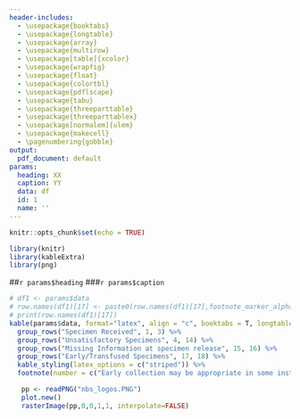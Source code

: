 ```yaml
---
header-includes:
  - \usepackage{booktabs}
  - \usepackage{longtable}
  - \usepackage{array}
  - \usepackage{multirow}
  - \usepackage[table]{xcolor}
  - \usepackage{wrapfig}
  - \usepackage{float}
  - \usepackage{colortbl}
  - \usepackage{pdflscape}
  - \usepackage{tabu}
  - \usepackage{threeparttable}
  - \usepackage{threeparttablex}
  - \usepackage[normalem]{ulem}
  - \usepackage{makecell}
  - \pagenumbering{gobble}
output:
  pdf_document: default
params:
  heading: XX
  caption: YY
  data: df
  id: 1
  name: ''
---
```


```r
knitr::opts_chunk$set(echo = TRUE)
```

```r
library(knitr)
library(kableExtra)
library(png)
```
##`r params$heading`
###`r params$caption`

```r
# df1 <- params$data
# row.names(df1)[17] <- paste0(row.names(df1)[17],footnote_marker_alphabet(1, "latex"))
# print(row.names(df1)[17])
kable(params$data, format="latex", align = "c", booktabs = T, longtable = T) %>%
  group_rows("Specimen Received", 1, 3) %>%
  group_rows("Unsatisfactory Specimens", 4, 14) %>%
  group_rows("Missing Information at specimen release", 15, 16) %>%
  group_rows("Early/Transfused Specimens", 17, 18) %>%
  kable_styling(latex_options = c("striped")) %>%
  footnote(number = c("Early collection may be appropriate in some instances such as if infant will be transferred or discharged prior to 24 hour. Also if an infant will receive a transfusion before 24 hours, an early collection prior to transfusion is appropriate and recommended.", "Transfused before collection may be appropriate if it is a repeat collection on an infant that had previous collection (such as initial was an early collection)."), threeparttable = T)

```
```r
   pp <- readPNG("nbs_logos.PNG")
   plot.new()
   rasterImage(pp,0,0,1,1, interpolate=FALSE)
```
